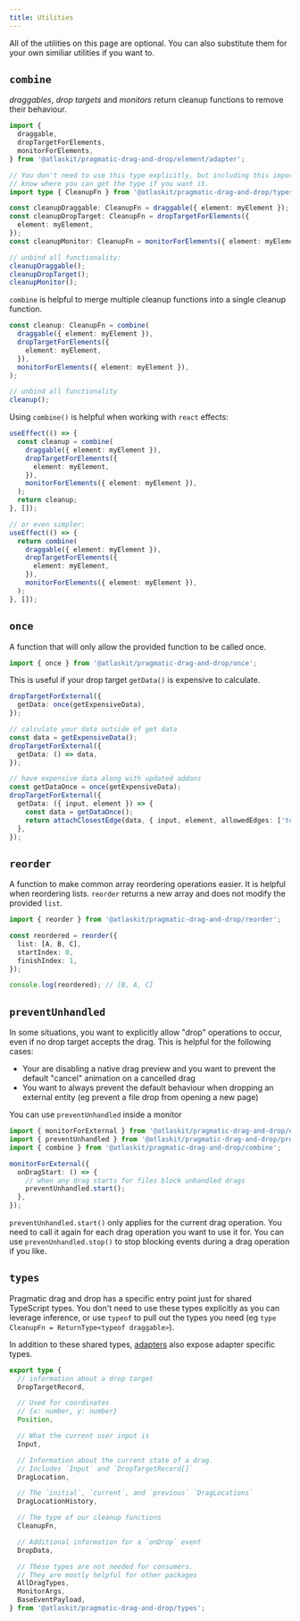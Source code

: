 ```yaml
---
title: Utilities
---
```


All of the utilities on this page are optional. You can also substitute them for your own similiar utilities if you want to.

## `combine`

_draggables_, _drop targets_ and _monitors_ return cleanup functions to remove their behaviour.

```ts
import {
  draggable,
  dropTargetForElements,
  monitorForElements,
} from '@atlaskit/pragmatic-drag-and-drop/element/adapter';

// You don't need to use this type explicitly, but including this import so you
// know where you can get the type if you want it.
import type { CleanupFn } from '@atlaskit/pragmatic-drag-and-drop/types';

const cleanupDraggable: CleanupFn = draggable({ element: myElement });
const cleanupDropTarget: CleanupFn = dropTargetForElements({
  element: myElement,
});
const cleanupMonitor: CleanupFn = monitorForElements({ element: myElement });

// unbind all functionality:
cleanupDraggable();
cleanupDropTarget();
cleanupMonitor();
```

`combine` is helpful to merge multiple cleanup functions into a single cleanup function.

```ts
const cleanup: CleanupFn = combine(
  draggable({ element: myElement }),
  dropTargetForElements({
    element: myElement,
  }),
  monitorForElements({ element: myElement }),
);

// unbind all functionality
cleanup();
```

Using `combine()` is helpful when working with `react` effects:

```ts
useEffect(() => {
  const cleanup = combine(
    draggable({ element: myElement }),
    dropTargetForElements({
      element: myElement,
    }),
    monitorForElements({ element: myElement }),
  );
  return cleanup;
}, []);

// or even simpler:
useEffect(() => {
  return combine(
    draggable({ element: myElement }),
    dropTargetForElements({
      element: myElement,
    }),
    monitorForElements({ element: myElement }),
  );
}, []);
```

## `once`

A function that will only allow the provided function to be called once.

```ts
import { once } from '@atlaskit/pragmatic-drag-and-drop/once';
```

This is useful if your drop target `getData()` is expensive to calculate.

```ts
dropTargetForExternal({
  getData: once(getExpensiveData),
});
```

```ts
// calculate your data outside of get data
const data = getExpensiveData();
dropTargetForExternal({
  getData: () => data,
});
```

```ts
// have expensive data along with updated addons
const getDataOnce = once(getExpensiveData);
dropTargetForExternal({
  getData: ({ input, element }) => {
    const data = getDataOnce();
    return attachClosestEdge(data, { input, element, allowedEdges: ['top'] });
  },
});
```

## `reorder`

A function to make common array reordering operations easier. It is helpful when reordering lists. `reorder` returns a new array and does not modify the provided `list`.

```ts
import { reorder } from '@atlaskit/pragmatic-drag-and-drop/reorder';

const reordered = reorder({
  list: [A, B, C],
  startIndex: 0,
  finishIndex: 1,
});

console.log(reordered); // [B, A, C]
```

## `preventUnhandled`

In some situations, you want to explicitly allow "drop" operations to occur, even if no drop target accepts the drag. This is helpful for the following cases:

- Your are disabling a native drag preview and you want to prevent the default "cancel" animation on a cancelled drag
- You want to always prevent the default behaviour when dropping an external entity (eg prevent a file drop from opening a new page)

You can use `preventUnhandled` inside a monitor

```ts
import { monitorForExternal } from '@atlaskit/pragmatic-drag-and-drop/external/adapter';
import { preventUnhandled } from '@atlaskit/pragmatic-drag-and-drop/prevent-unhandled';
import { combine } from '@atlaskit/pragmatic-drag-and-drop/combine';

monitorForExternal({
  onDragStart: () => {
    // when any drag starts for files block unhandled drags
    preventUnhandled.start();
  },
});
```

`preventUnhandled.start()` only applies for the current drag operation. You need to call it again for each drag operation you want to use it for. You can use `prevenUnhandled.stop()` to stop blocking events during a drag operation if you like.

## `types`

Pragmatic drag and drop has a specific entry point just for shared TypeScript types. You don't need to use these types explicitly as you can leverage inference, or use `typeof` to pull out the types you need (eg `type CleanupFn = ReturnType<typeof draggable>`).

In addition to these shared types, [adapters](../adapters) also expose adapter specific types.

```ts
export type {
  // information about a drop target
  DropTargetRecord,

  // Used for coordinates
  // {x: number, y: number}
  Position,

  // What the current user input is
  Input,

  // Information about the current state of a drag.
  // Includes `Input` and `DropTargetRecord[]`
  DragLocation,

  // The `initial`, `current`, and `previous` `DragLocations`
  DragLocationHistory,

  // The type of our cleanup functions
  CleanupFn,

  // Additional information for a `onDrop` event
  DropData,

  // These types are not needed for consumers.
  // They are mostly helpful for other packages
  AllDragTypes,
  MonitorArgs,
  BaseEventPayload,
} from '@atlaskit/pragmatic-drag-and-drop/types';
```
